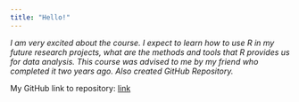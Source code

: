 ```yaml
---
title: "Hello!"
---   
```


*I am very excited about the course. I expect to learn how to use R in my future research projects, what are the methods and tools that R provides us for data analysis. This course was advised to me by my friend who completed it two years ago. Also created GitHub Repository.*

My GitHub link to repository:
[link](https://github.com/dmitanas/IODS-project/)
